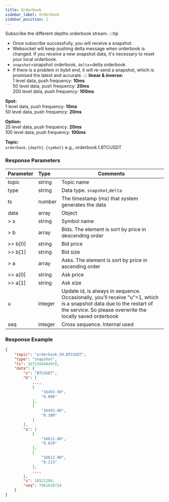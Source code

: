 ```yaml
---
title: Orderbook
sidebar_label: Orderbook
sidebar_position: 1
---
```


Subscribe the different depths orderbook stream.
:::tip
* Once subscribe successfully, you will receive a snapshot.
* Websocket will keep pushing delta message when orderbook is changed. If you receive a new snapshot data, it's necessary to reset your local orderbook.
* `snapshot`=snapshot orderbook, `delta`=delta orderbook
* If there is a problem in bybit end, it will re-send a snapshot, which is promised the latest and accurate.
:::
**linear & inverse:**<br/>
  1 level data, push frequency: **10ms**<br/>
 50 level data, push frequency: **20ms**<br/>
200 level data, push frequency: **100ms**<br/>

**Spot:**<br/>
  1 level data, push frequency: **10ms**<br/>
 50 level data, push frequency: **20ms**<br/>

**Option:**<br/>
 25 level data, push frequency: **20ms**<br/>
100 level data, push frequency: **100ms**<br/>


**Topic:**<br/>
`orderbook.{depth}.{symbol}` e.g., orderbook.1.BTCUSDT

### Response Parameters
| Parameter | Type | Comments|
|:----- |:-----|----- |
|topic |string |Topic name |
|type |string |Data type. `snapshot`,`delta` |
|ts |number |The timestamp (ms) that system generates the data |
|data |array |Object |
|> s |string |Symbol name |
|> b |array |Bids. The element is sort by price in descending order  |
|>> b[0] |string |Bid price |
|>> b[1] |string |Bid size |
|> a |array |Asks. The element is sort by price in ascending order  |
|>> a[0] |string |Ask price |
|>> a[1] |string |Ask size |
|u |integer |Update id, is always in sequence. Occasionally, you'll receive "u"=1, which is a snapshot data due to the restart of the service. So please overwrite the locally saved orderbook  |
|seq |integer |Cross sequence. Internal used |

### Response Example

```json
{
    "topic": "orderbook.50.BTCUSDT",
    "type": "snapshot",
    "ts": 1672304484978,
    "data": {
        "s": "BTCUSDT",
        "b": [
            ...,
            [
                "16493.50",
                "0.006"
            ],
            [
                "16493.00",
                "0.100"
            ]
        ],
        "a": [
            [
                "16611.00",
                "0.029"
            ],
            [
                "16612.00",
                "0.213"
            ],
            ...,
        ],
        "u": 18521288,
        "seq": 7961638724
    }
}
```

